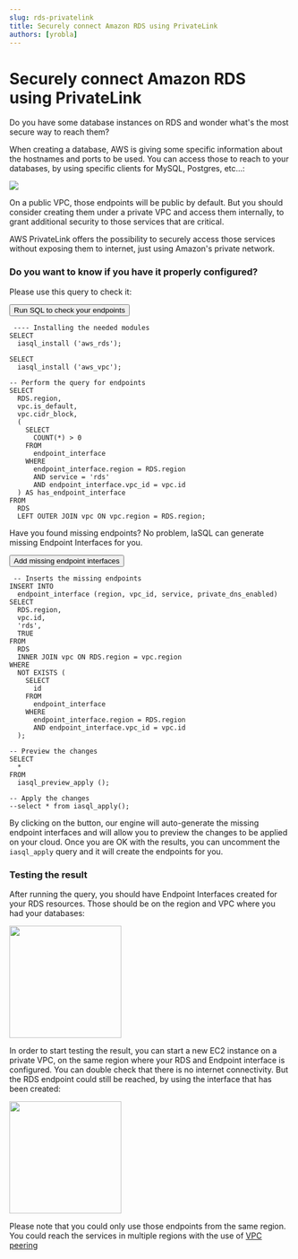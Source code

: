 ```yaml
---
slug: rds-privatelink
title: Securely connect Amazon RDS using PrivateLink
authors: [yrobla]
---
```


# Securely connect Amazon RDS using PrivateLink

Do you have some database instances on RDS and wonder what's the most secure way to reach them?

When creating a database, AWS is giving some specific information about the hostnames and ports to be used. You can access those to reach to your databases, by using specific clients for MySQL, Postgres, etc...:

<img src="/img/how_to_connect_rds.png" />

On a public VPC, those endpoints will be public by default. But you should consider creating them under a
private VPC and access them internally, to grant additional security to those services that are critical.

AWS PrivateLink offers the possibility to securely access those services without exposing them to internet,
just using Amazon's private network.

### Do you want to know if you have it properly configured?

Please use this query to check it:

<!--- https://www.urlencoder.org/ -->

<a href="https://app.iasql.com/#/button/check_rds_endpoints/----%20Installing%20the%20needed%20modules%0ASELECT%20iasql_install%28%27aws_rds%27%29%3B%0ASELECT%20iasql_install%28%27aws_vpc%27%29%3B%0A%0A--%20Perform%20the%20query%20for%20endpoints%0Aselect%20RDS.region%2C%20vpc.is_default%2C%20vpc.cidr_block%2C%0A%28select%20count%28%2A%29%3E0%20from%20endpoint_interface%20where%20endpoint_interface.region%3DRDS.region%20and%20service%3D%27rds%27%20and%20endpoint_interface.vpc_id%3Dvpc.id%29%20as%20has_endpoint_interface%0Afrom%20RDS%20left%20outer%20join%20vpc%20on%20vpc.region%3DRDS.region%3B">
  <button class="button button--lg button--primary">Run SQL to check your endpoints</button>
</a>

```
 ---- Installing the needed modules
SELECT
  iasql_install ('aws_rds');

SELECT
  iasql_install ('aws_vpc');

-- Perform the query for endpoints
SELECT
  RDS.region,
  vpc.is_default,
  vpc.cidr_block,
  (
    SELECT
      COUNT(*) > 0
    FROM
      endpoint_interface
    WHERE
      endpoint_interface.region = RDS.region
      AND service = 'rds'
      AND endpoint_interface.vpc_id = vpc.id
  ) AS has_endpoint_interface
FROM
  RDS
  LEFT OUTER JOIN vpc ON vpc.region = RDS.region;
```

Have you found missing endpoints? No problem, IaSQL can generate missing Endpoint Interfaces for you.

<a href="https://app.iasql.com/#/button/add_rds_endpoint_interfaces/--%20Inserts%20the%20missing%20endpoints%0Ainsert%20into%20endpoint_interface%28region%2C%20vpc_id%2C%20service%2C%20private_dns_enabled%29%20select%20RDS.region%2C%20vpc.id%2C%20%27rds%27%2C%20true%20from%20RDS%20inner%20join%20vpc%0Aon%20RDS.region%3Dvpc.region%20where%20not%20exists%20%28select%20id%20from%20endpoint_interface%20where%20endpoint_interface.region%3DRDS.region%20and%20endpoint_interface.vpc_id%3Dvpc.id%29%3B%0A--%20Preview%20the%20changes%0Aselect%20%2A%20from%20iasql_preview_apply%28%29%3B%0A--%20Apply%20the%20changes%0A--select%20%2A%20from%20iasql_apply%28%29%3B">
  <button class="button button--lg button--primary">Add missing endpoint interfaces</button>
</a>

```
 -- Inserts the missing endpoints
INSERT INTO
  endpoint_interface (region, vpc_id, service, private_dns_enabled)
SELECT
  RDS.region,
  vpc.id,
  'rds',
  TRUE
FROM
  RDS
  INNER JOIN vpc ON RDS.region = vpc.region
WHERE
  NOT EXISTS (
    SELECT
      id
    FROM
      endpoint_interface
    WHERE
      endpoint_interface.region = RDS.region
      AND endpoint_interface.vpc_id = vpc.id
  );

-- Preview the changes
SELECT
  *
FROM
  iasql_preview_apply ();

-- Apply the changes
--select * from iasql_apply();
```

By clicking on the button, our engine will auto-generate the missing endpoint interfaces and will allow you to preview the changes to be applied on your cloud. Once you are OK with the results, you can uncomment the `iasql_apply` query and it will create the endpoints for you.

### Testing the result

After running the query, you should have Endpoint Interfaces created for your RDS resources. Those should be on the region and VPC where you had your databases:

<div class="col col--12">
  <img src="/img/rds_endpoint_interfaces_created.png" height="200" />
</div>

In order to start testing the result, you can start a new EC2 instance on a private VPC, on the same region
where your RDS and Endpoint interface is configured. You can double check that there is no internet
connectivity. But the RDS endpoint could still be reached, by using the interface that has been created:

<div class="col col--12">
  <img src="/img/access_rds_endpoint.png" height="200" />
</div>

Please note that you could only use those endpoints from the same region. You could reach the services in multiple regions with the use of <a href="https://docs.aws.amazon.com/vpc/latest/peering/what-is-vpc-peering.html" target="_blank">
VPC peering

</a>
